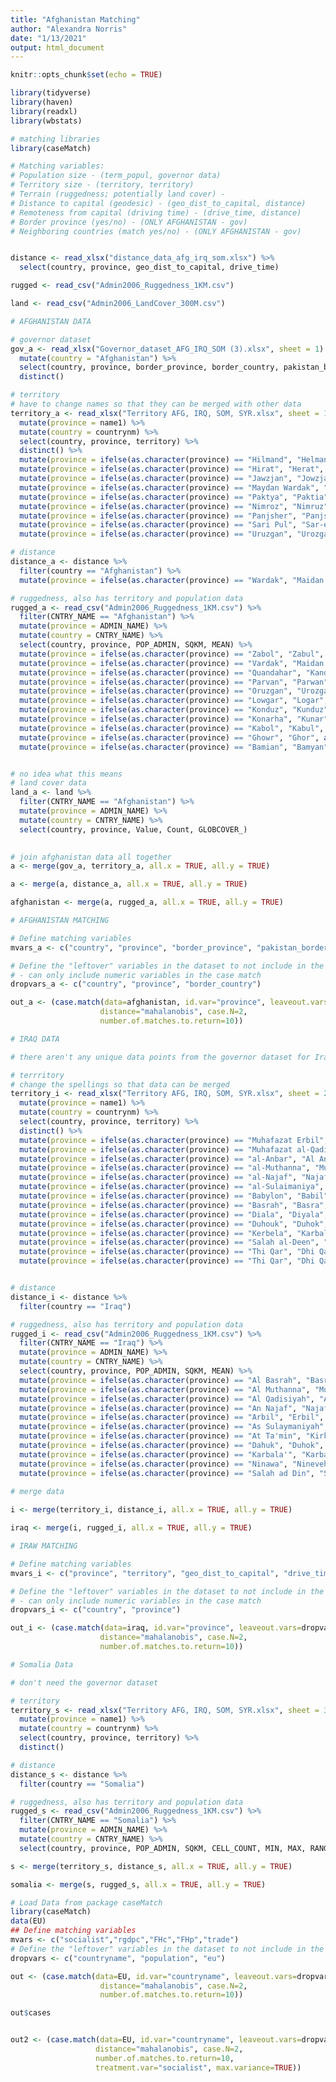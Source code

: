 ```yaml
---
title: "Afghanistan Matching"
author: "Alexandra Norris"
date: "1/13/2021"
output: html_document
---
```


```r
knitr::opts_chunk$set(echo = TRUE)

library(tidyverse)
library(haven)
library(readxl)
library(wbstats)

# matching libraries
library(caseMatch)
```

```r
# Matching variables:
# Population size - (term_popul, governor data)
# Territory size - (territory, territory)
# Terrain (ruggedness; potentially land cover) - 
# Distance to capital (geodesic) - (geo_dist_to_capital, distance)
# Remoteness from capital (driving time) - (drive_time, distance)
# Border province (yes/no) - (ONLY AFGHANISTAN - gov)
# Neighboring countries (match yes/no) - (ONLY AFGHANISTAN - gov)


distance <- read_xlsx("distance_data_afg_irq_som.xlsx") %>%
  select(country, province, geo_dist_to_capital, drive_time)

rugged <- read_csv("Admin2006_Ruggedness_1KM.csv")

land <- read_csv("Admin2006_LandCover_300M.csv")

```

```r

# AFGHANISTAN DATA

# governor dataset
gov_a <- read_xlsx("Governor_dataset_AFG_IRQ_SOM (3).xlsx", sheet = 1) %>%
  mutate(country = "Afghanistan") %>%
  select(country, province, border_province, border_country, pakistan_border) %>%
  distinct()

# territory
# have to change names so that they can be merged with other data
territory_a <- read_xlsx("Territory AFG, IRQ, SOM, SYR.xlsx", sheet = 1) %>%
  mutate(province = name1) %>%
  mutate(country = countrynm) %>%
  select(country, province, territory) %>%
  distinct() %>%
  mutate(province = ifelse(as.character(province) == "Hilmand", "Helmand", as.character(province))) %>%
  mutate(province = ifelse(as.character(province) == "Hirat", "Herat", as.character(province))) %>%
  mutate(province = ifelse(as.character(province) == "Jawzjan", "Jowzjan", as.character(province))) %>%
  mutate(province = ifelse(as.character(province) == "Maydan Wardak", "Maidan Wardak", as.character(province))) %>%
  mutate(province = ifelse(as.character(province) == "Paktya", "Paktia", as.character(province))) %>%
  mutate(province = ifelse(as.character(province) == "Nimroz", "Nimruz", as.character(province))) %>%
  mutate(province = ifelse(as.character(province) == "Panjsher", "Panjshir", as.character(province))) %>%
  mutate(province = ifelse(as.character(province) == "Sari Pul", "Sar-e Pol", as.character(province))) %>%
  mutate(province = ifelse(as.character(province) == "Uruzgan", "Urozgan", as.character(province)))

# distance
distance_a <- distance %>%
  filter(country == "Afghanistan") %>%
  mutate(province = ifelse(as.character(province) == "Wardak", "Maidan Wardak", as.character(province)))

# ruggedness, also has territory and population data
rugged_a <- read_csv("Admin2006_Ruggedness_1KM.csv") %>%
  filter(CNTRY_NAME == "Afghanistan") %>%
  mutate(province = ADMIN_NAME) %>%
  mutate(country = CNTRY_NAME) %>%
  select(country, province, POP_ADMIN, SQKM, MEAN) %>%
  mutate(province = ifelse(as.character(province) == "Zabol", "Zabul", as.character(province))) %>%
  mutate(province = ifelse(as.character(province) == "Vardak", "Maidan Wardak", as.character(province))) %>%
  mutate(province = ifelse(as.character(province) == "Quandahar", "Kandahar", as.character(province))) %>%
  mutate(province = ifelse(as.character(province) == "Parvan", "Parwan", as.character(province))) %>%
  mutate(province = ifelse(as.character(province) == "Oruzgan", "Urozgan", as.character(province))) %>%
  mutate(province = ifelse(as.character(province) == "Lowgar", "Logar", as.character(province))) %>%
  mutate(province = ifelse(as.character(province) == "Konduz", "Kunduz", as.character(province))) %>%
  mutate(province = ifelse(as.character(province) == "Konarha", "Kunar", as.character(province))) %>%
  mutate(province = ifelse(as.character(province) == "Kabol", "Kabul", as.character(province))) %>%
  mutate(province = ifelse(as.character(province) == "Ghowr", "Ghor", as.character(province))) %>%
  mutate(province = ifelse(as.character(province) == "Bamian", "Bamyan", as.character(province)))


# no idea what this means
# land cover data
land_a <- land %>%
  filter(CNTRY_NAME == "Afghanistan") %>%
  mutate(province = ADMIN_NAME) %>%
  mutate(country = CNTRY_NAME) %>%
  select(country, province, Value, Count, GLOBCOVER_)
  

# join afghanistan data all together
a <- merge(gov_a, territory_a, all.x = TRUE, all.y = TRUE)

a <- merge(a, distance_a, all.x = TRUE, all.y = TRUE)

afghanistan <- merge(a, rugged_a, all.x = TRUE, all.y = TRUE)


```

```r

# AFGHANISTAN MATCHING

# Define matching variables
mvars_a <- c("country", "province", "border_province", "pakistan_border", "territory", "geo_dist_to_capital", "drive_time", "POP_ADMIN", "SQKM", "MEAN")

# Define the "leftover" variables in the dataset to not include in the matching
# - can only include numeric variables in the case match
dropvars_a <- c("country", "province", "border_country")

out_a <- (case.match(data=afghanistan, id.var="province", leaveout.vars=dropvars_a,
                    distance="mahalanobis", case.N=2, 
                    number.of.matches.to.return=10)) 

```



```r

# IRAQ DATA

# there aren't any unique data points from the governor dataset for Iraq

# terrritory
# change the spellings so that data can be merged
territory_i <- read_xlsx("Territory AFG, IRQ, SOM, SYR.xlsx", sheet = 2) %>%
  mutate(province = name1) %>%
  mutate(country = countrynm) %>%
  select(country, province, territory) %>%
  distinct() %>%
  mutate(province = ifelse(as.character(province) == "Muhafazat Erbil", "Erbil", as.character(province))) %>%
  mutate(province = ifelse(as.character(province) == "Muhafazat al-Qadisiya", "Al-Qādisiyyah", as.character(province))) %>%
  mutate(province = ifelse(as.character(province) == "al-Anbar", "Al Anbar", as.character(province))) %>%
  mutate(province = ifelse(as.character(province) == "al-Muthanna", "Muthanna", as.character(province))) %>%
  mutate(province = ifelse(as.character(province) == "al-Najaf", "Najaf", as.character(province))) %>%
  mutate(province = ifelse(as.character(province) == "al-Sulaimaniya", "Sulaymaniyah", as.character(province))) %>%
  mutate(province = ifelse(as.character(province) == "Babylon", "Babil", as.character(province))) %>%
  mutate(province = ifelse(as.character(province) == "Basrah", "Basra", as.character(province))) %>%
  mutate(province = ifelse(as.character(province) == "Diala", "Diyala", as.character(province))) %>%
  mutate(province = ifelse(as.character(province) == "Duhouk", "Duhok", as.character(province))) %>%
  mutate(province = ifelse(as.character(province) == "Kerbela", "Karbala", as.character(province))) %>%
  mutate(province = ifelse(as.character(province) == "Salah al-Deen", "Saladin", as.character(province))) %>%
  mutate(province = ifelse(as.character(province) == "Thi Qar", "Dhi Qar", as.character(province))) %>%
  mutate(province = ifelse(as.character(province) == "Thi Qar", "Dhi Qar", as.character(province)))


# distance
distance_i <- distance %>%
  filter(country == "Iraq")

# ruggedness, also has territory and population data
rugged_i <- read_csv("Admin2006_Ruggedness_1KM.csv") %>%
  filter(CNTRY_NAME == "Iraq") %>%
  mutate(province = ADMIN_NAME) %>%
  mutate(country = CNTRY_NAME) %>%
  select(country, province, POP_ADMIN, SQKM, MEAN) %>%
  mutate(province = ifelse(as.character(province) == "Al Basrah", "Basra", as.character(province))) %>%
  mutate(province = ifelse(as.character(province) == "Al Muthanna", "Muthanna", as.character(province))) %>%
  mutate(province = ifelse(as.character(province) == "Al Qadisiyah", "Al-Qādisiyyah", as.character(province))) %>%
  mutate(province = ifelse(as.character(province) == "An Najaf", "Najaf", as.character(province))) %>%
  mutate(province = ifelse(as.character(province) == "Arbil", "Erbil", as.character(province))) %>%
  mutate(province = ifelse(as.character(province) == "As Sulaymaniyah", "Sulaymaniyah", as.character(province))) %>%
  mutate(province = ifelse(as.character(province) == "At Ta'min", "Kirkuk", as.character(province))) %>%
  mutate(province = ifelse(as.character(province) == "Dahuk", "Duhok", as.character(province))) %>%
  mutate(province = ifelse(as.character(province) == "Karbala'", "Karbala", as.character(province))) %>%
  mutate(province = ifelse(as.character(province) == "Ninawa", "Nineveh", as.character(province))) %>%
  mutate(province = ifelse(as.character(province) == "Salah ad Din", "Saladin", as.character(province)))
  
# merge data

i <- merge(territory_i, distance_i, all.x = TRUE, all.y = TRUE)

iraq <- merge(i, rugged_i, all.x = TRUE, all.y = TRUE)

```

```r

# IRAW MATCHING

# Define matching variables
mvars_i <- c("province", "territory", "geo_dist_to_capital", "drive_time", "POP_ADMIN", "SQKM", "MEAN")

# Define the "leftover" variables in the dataset to not include in the matching
# - can only include numeric variables in the case match
dropvars_i <- c("country", "province")

out_i <- (case.match(data=iraq, id.var="province", leaveout.vars=dropvars_i,
                    distance="mahalanobis", case.N=2, 
                    number.of.matches.to.return=10)) 

```

```r

# Somalia Data

# don't need the governor dataset

# territory
territory_s <- read_xlsx("Territory AFG, IRQ, SOM, SYR.xlsx", sheet = 3) %>%
  mutate(province = name1) %>%
  mutate(country = countrynm) %>%
  select(country, province, territory) %>%
  distinct()

# distance
distance_s <- distance %>%
  filter(country == "Somalia")

# ruggedness, also has territory and population data
rugged_s <- read_csv("Admin2006_Ruggedness_1KM.csv") %>%
  filter(CNTRY_NAME == "Somalia") %>%
  mutate(province = ADMIN_NAME) %>%
  mutate(country = CNTRY_NAME) %>%
  select(country, province, POP_ADMIN, SQKM, CELL_COUNT, MIN, MAX, RANGE, MEAN, STD, SUM)

s <- merge(territory_s, distance_s, all.x = TRUE, all.y = TRUE)

somalia <- merge(s, rugged_s, all.x = TRUE, all.y = TRUE)

```

```r

# Load Data from package caseMatch
library(caseMatch)
data(EU)
## Define matching variables
mvars <- c("socialist","rgdpc","FHc","FHp","trade")
# Define the "leftover" variables in the dataset to not include in the matching
dropvars <- c("countryname", "population", "eu")

out <- (case.match(data=EU, id.var="countryname", leaveout.vars=dropvars,
                    distance="mahalanobis", case.N=2, 
                    number.of.matches.to.return=10)) 

out$cases


out2 <- (case.match(data=EU, id.var="countryname", leaveout.vars=dropvars,
                   distance="mahalanobis", case.N=2, 
                   number.of.matches.to.return=10,
                   treatment.var="socialist", max.variance=TRUE))




```




